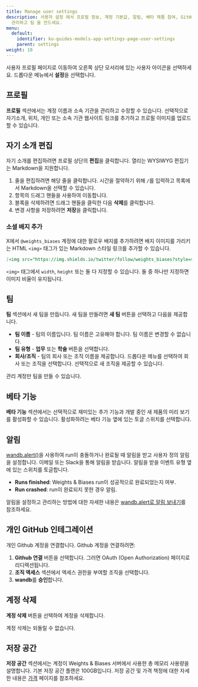 ---
title: Manage user settings
description: 사용자 설정 에서 프로필 정보, 계정 기본값, 알림, 베타 제품 참여, GitHub 인테그레이션 , 저장소 사용량, 계정 활성화를
  관리하고 팀 을 만드세요.
menu:
  default:
    identifier: ko-guides-models-app-settings-page-user-settings
    parent: settings
weight: 10
---

사용자 프로필 페이지로 이동하여 오른쪽 상단 모서리에 있는 사용자 아이콘을 선택하세요. 드롭다운 메뉴에서 **설정**을 선택합니다.

## 프로필

**프로필** 섹션에서는 계정 이름과 소속 기관을 관리하고 수정할 수 있습니다. 선택적으로 자기소개, 위치, 개인 또는 소속 기관 웹사이트 링크를 추가하고 프로필 이미지를 업로드할 수 있습니다.

## 자기 소개 편집

자기 소개를 편집하려면 프로필 상단의 **편집**을 클릭합니다. 열리는 WYSIWYG 편집기는 Markdown을 지원합니다.
1. 줄을 편집하려면 해당 줄을 클릭합니다. 시간을 절약하기 위해 `/`를 입력하고 목록에서 Markdown을 선택할 수 있습니다.
1. 항목의 드래그 핸들을 사용하여 이동합니다.
1. 블록을 삭제하려면 드래그 핸들을 클릭한 다음 **삭제**를 클릭합니다.
1. 변경 사항을 저장하려면 **저장**을 클릭합니다.

### 소셜 배지 추가

X에서 `@weights_biases` 계정에 대한 팔로우 배지를 추가하려면 배지 이미지를 가리키는 HTML `<img>` 태그가 있는 Markdown 스타일 링크를 추가할 수 있습니다.

```markdown
[<img src="https://img.shields.io/twitter/follow/weights_biases?style=social" alt="X: @weights_biases" >](https://x.com/intent/follow?screen_name=weights_biases)
```
`<img>` 태그에서 `width`, `height` 또는 둘 다 지정할 수 있습니다. 둘 중 하나만 지정하면 이미지 비율이 유지됩니다.

## 팀

**팀** 섹션에서 새 팀을 만듭니다. 새 팀을 만들려면 **새 팀** 버튼을 선택하고 다음을 제공합니다.

* **팀 이름** - 팀의 이름입니다. 팀 이름은 고유해야 합니다. 팀 이름은 변경할 수 없습니다.
* **팀 유형** - **업무** 또는 **학술** 버튼을 선택합니다.
* **회사/조직** - 팀의 회사 또는 조직 이름을 제공합니다. 드롭다운 메뉴를 선택하여 회사 또는 조직을 선택합니다. 선택적으로 새 조직을 제공할 수 있습니다.

<Note>
관리 계정만 팀을 만들 수 있습니다.
</Note>

## 베타 기능

**베타 기능** 섹션에서는 선택적으로 재미있는 추가 기능과 개발 중인 새 제품의 미리 보기를 활성화할 수 있습니다. 활성화하려는 베타 기능 옆에 있는 토글 스위치를 선택합니다.

## 알림

[wandb.alert()](/ko/guides/models/track/runs/alert)을 사용하여 run이 충돌하거나 완료될 때 알림을 받고 사용자 정의 알림을 설정합니다. 이메일 또는 Slack을 통해 알림을 받습니다. 알림을 받을 이벤트 유형 옆에 있는 스위치를 토글합니다.

* **Runs finished**: Weights & Biases run이 성공적으로 완료되었는지 여부.
* **Run crashed**: run이 완료되지 못한 경우 알림.

알림을 설정하고 관리하는 방법에 대한 자세한 내용은 [wandb.alert로 알림 보내기](/ko/guides/models/track/runs/alert)를 참조하세요.

## 개인 GitHub 인테그레이션

개인 Github 계정을 연결합니다. Github 계정을 연결하려면:

1. **Github 연결** 버튼을 선택합니다. 그러면 OAuth (Open Authorization) 페이지로 리디렉션됩니다.
2. **조직 엑세스** 섹션에서 엑세스 권한을 부여할 조직을 선택합니다.
3. **wandb**를 **승인**합니다.

## 계정 삭제

**계정 삭제** 버튼을 선택하여 계정을 삭제합니다.

<Warning>
계정 삭제는 되돌릴 수 없습니다.
</Warning>

## 저장 공간

**저장 공간** 섹션에서는 계정이 Weights & Biases 서버에서 사용한 총 메모리 사용량을 설명합니다. 기본 저장 공간 플랜은 100GB입니다. 저장 공간 및 가격 책정에 대한 자세한 내용은 [가격](https://wandb.ai/site/pricing) 페이지를 참조하세요.
